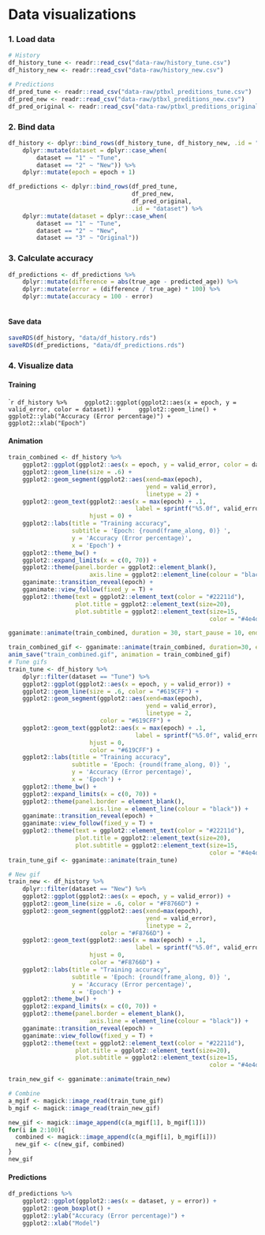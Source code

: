 # Data visualizations 

### 1. Load data

```r
# History
df_history_tune <- readr::read_csv("data-raw/history_tune.csv")
df_history_new <- readr::read_csv("data-raw/history_new.csv")

# Predictions
df_pred_tune <- readr::read_csv("data-raw/ptbxl_preditions_tune.csv")
df_pred_new <- readr::read_csv("data-raw/ptbxl_preditions_new.csv")
df_pred_original <- readr::read_csv("data-raw/ptbxl_preditions_original.csv")
```
### 2. Bind data

```r
df_history <- dplyr::bind_rows(df_history_tune, df_history_new, .id = "dataset") %>%
    dplyr::mutate(dataset = dplyr::case_when(
        dataset == "1" ~ "Tune",
        dataset == "2" ~ "New")) %>%
    dplyr::mutate(epoch = epoch + 1)

df_predictions <- dplyr::bind_rows(df_pred_tune, 
                                   df_pred_new,
                                   df_pred_original,
                                   .id = "dataset") %>%
    dplyr::mutate(dataset = dplyr::case_when(
        dataset == "1" ~ "Tune",
        dataset == "2" ~ "New",
        dataset == "3" ~ "Original"))


```
### 3. Calculate accuracy

```r
df_predictions <- df_predictions %>%
    dplyr::mutate(difference = abs(true_age - predicted_age)) %>%
    dplyr::mutate(error = (difference / true_age) * 100) %>%
    dplyr::mutate(accuracy = 100 - error)



```
#### Save data
```r
saveRDS(df_history, "data/df_history.rds")
saveRDS(df_predictions, "data/df_predictions.rds")
```


### 4. Visualize data

#### Training

````r
df_history %>%
    ggplot2::ggplot(ggplot2::aes(x = epoch, y = valid_error, color = dataset)) +
    ggplot2::geom_line() +
    ggplot2::ylab("Accuracy (Error percentage)") +
    ggplot2::xlab("Epoch")
```

#### Animation

```r
train_combined <- df_history %>%
    ggplot2::ggplot(ggplot2::aes(x = epoch, y = valid_error, color = dataset)) +
    ggplot2::geom_line(size = .6) +
    ggplot2::geom_segment(ggplot2::aes(xend=max(epoch), 
                                       yend = valid_error),
                                       linetype = 2) +
    ggplot2::geom_text(ggplot2::aes(x = max(epoch) + .1, 
                                    label = sprintf("%5.0f", valid_error)),
                       hjust = 0) +
    ggplot2::labs(title = "Training accuracy",
                  subtitle = 'Epoch: {round(frame_along, 0)} ', 
                  y = 'Accuracy (Error percentage)', 
                  x = 'Epoch') +
    ggplot2::theme_bw() +
    ggplot2::expand_limits(x = c(0, 70)) +
    ggplot2::theme(panel.border = ggplot2::element_blank(),
                       axis.line = ggplot2::element_line(colour = "black")) +
    gganimate::transition_reveal(epoch) +
    gganimate::view_follow(fixed_y = T) +
    ggplot2::theme(text = ggplot2::element_text(color = "#22211d"),
                   plot.title = ggplot2::element_text(size=20),
                   plot.subtitle = ggplot2::element_text(size=15, 
                                                         color = "#4e4d47"))

gganimate::animate(train_combined, duration = 30, start_pause = 10, end_pause = 60)

train_combined_gif <- gganimate::animate(train_combined, duration=30, end_pause = 60)
anim_save("train_combined.gif", animation = train_combined_gif)
# Tune gifs
train_tune <- df_history %>%
    dplyr::filter(dataset == "Tune") %>%
    ggplot2::ggplot(ggplot2::aes(x = epoch, y = valid_error)) +
    ggplot2::geom_line(size = .6, color = "#619CFF") +
    ggplot2::geom_segment(ggplot2::aes(xend=max(epoch), 
                                       yend = valid_error),
                                       linetype = 2,
                          color = "#619CFF") +
    ggplot2::geom_text(ggplot2::aes(x = max(epoch) + .1, 
                                    label = sprintf("%5.0f", valid_error)),
                       hjust = 0,
                       color = "#619CFF") +
    ggplot2::labs(title = "Training accuracy",
                  subtitle = 'Epoch: {round(frame_along, 0)} ', 
                  y = 'Accuracy (Error percentage)', 
                  x = 'Epoch') +
    ggplot2::theme_bw() +
    ggplot2::expand_limits(x = c(0, 70)) +
    ggplot2::theme(panel.border = element_blank(),
                       axis.line = element_line(colour = "black")) +
    gganimate::transition_reveal(epoch) +
    gganimate::view_follow(fixed_y = T) +
    ggplot2::theme(text = ggplot2::element_text(color = "#22211d"),
                   plot.title = ggplot2::element_text(size=20),
                   plot.subtitle = ggplot2::element_text(size=15, 
                                                         color = "#4e4d47"))
train_tune_gif <- gganimate::animate(train_tune)

# New gif
train_new <- df_history %>%
    dplyr::filter(dataset == "New") %>%
    ggplot2::ggplot(ggplot2::aes(x = epoch, y = valid_error)) +
    ggplot2::geom_line(size = .6, color = "#F8766D") +
    ggplot2::geom_segment(ggplot2::aes(xend=max(epoch), 
                                       yend = valid_error),
                                       linetype = 2,
                          color = "#F8766D") +
    ggplot2::geom_text(ggplot2::aes(x = max(epoch) + .1, 
                                    label = sprintf("%5.0f", valid_error)),
                       hjust = 0,
                       color = "#F8766D") +
    ggplot2::labs(title = "Training accuracy",
                  subtitle = 'Epoch: {round(frame_along, 0)} ', 
                  y = 'Accuracy (Error percentage)', 
                  x = 'Epoch') +
    ggplot2::theme_bw() +
    ggplot2::expand_limits(x = c(0, 70)) +
    ggplot2::theme(panel.border = element_blank(),
                       axis.line = element_line(colour = "black")) +
    gganimate::transition_reveal(epoch) +
    gganimate::view_follow(fixed_y = T) +
    ggplot2::theme(text = ggplot2::element_text(color = "#22211d"),
                   plot.title = ggplot2::element_text(size=20),
                   plot.subtitle = ggplot2::element_text(size=15, 
                                                         color = "#4e4d47"))

train_new_gif <- gganimate::animate(train_new)

# Combine
a_mgif <- magick::image_read(train_tune_gif)
b_mgif <- magick::image_read(train_new_gif)

new_gif <- magick::image_append(c(a_mgif[1], b_mgif[1]))
for(i in 2:100){
  combined <- magick::image_append(c(a_mgif[i], b_mgif[i]))
  new_gif <- c(new_gif, combined)
}
new_gif
```
#### Predictions

```r
df_predictions %>%
    ggplot2::ggplot(ggplot2::aes(x = dataset, y = error)) +
    ggplot2::geom_boxplot() +
    ggplot2::ylab("Accuracy (Error percentage)") +
    ggplot2::xlab("Model")
```
